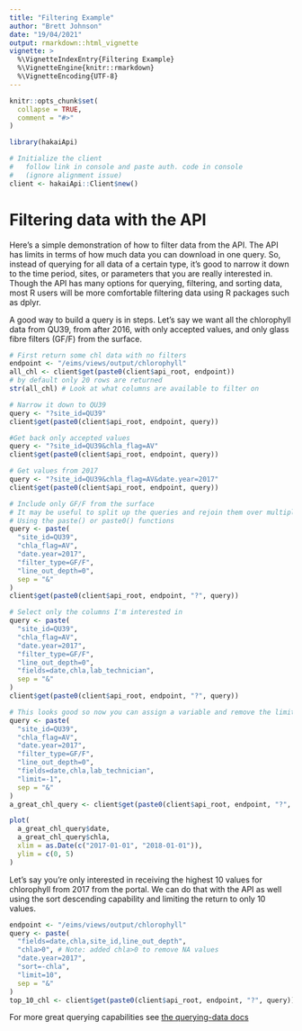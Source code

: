 ```yaml
---
title: "Filtering Example"
author: "Brett Johnson"
date: "19/04/2021"
output: rmarkdown::html_vignette
vignette: >
  %\VignetteIndexEntry{Filtering Example}
  %\VignetteEngine{knitr::rmarkdown}
  %\VignetteEncoding{UTF-8}
---
```

```r
knitr::opts_chunk$set(
  collapse = TRUE,
  comment = "#>"
)
```
```r
library(hakaiApi)

# Initialize the client
#   follow link in console and paste auth. code in console
#   (ignore alignment issue)
client <- hakaiApi::Client$new()
```
# Filtering data with the API

Here's a simple demonstration of how to filter data from the API. The API has limits in terms of how much data you can
download in one query. So, instead of querying for all data of a certain type, it's good to narrow it down to the time
period, sites, or parameters that you are really interested in. Though the API has many options for querying, filtering,
and sorting data, most R users will be more comfortable filtering data using R packages such as dplyr.

A good way to build a query is in steps. Let's say we want all the chlorophyll data from QU39, from after 2016, with
only accepted values, and only glass fibre filters (GF/F) from the surface.
```r
# First return some chl data with no filters
endpoint <- "/eims/views/output/chlorophyll"
all_chl <- client$get(paste0(client$api_root, endpoint))
# by default only 20 rows are returned
str(all_chl) # Look at what columns are available to filter on

# Narrow it down to QU39
query <- "?site_id=QU39"
client$get(paste0(client$api_root, endpoint, query))

#Get back only accepted values
query <- "?site_id=QU39&chla_flag=AV"
client$get(paste0(client$api_root, endpoint, query))

# Get values from 2017
query <- "?site_id=QU39&chla_flag=AV&date.year=2017"
client$get(paste0(client$api_root, endpoint, query))

# Include only GF/F from the surface
# It may be useful to split up the queries and rejoin them over multiple lines
# Using the paste() or paste0() functions
query <- paste(
  "site_id=QU39",
  "chla_flag=AV",
  "date.year=2017",
  "filter_type=GF/F",
  "line_out_depth=0",
  sep = "&"
)
client$get(paste0(client$api_root, endpoint, "?", query))

# Select only the columns I'm interested in
query <- paste(
  "site_id=QU39",
  "chla_flag=AV",
  "date.year=2017",
  "filter_type=GF/F",
  "line_out_depth=0",
  "fields=date,chla,lab_technician",
  sep = "&"
)
client$get(paste0(client$api_root, endpoint, "?", query))

# This looks good so now you can assign a variable and remove the limit
query <- paste(
  "site_id=QU39",
  "chla_flag=AV",
  "date.year=2017",
  "filter_type=GF/F",
  "line_out_depth=0",
  "fields=date,chla,lab_technician",
  "limit=-1",
  sep = "&"
)
a_great_chl_query <- client$get(paste0(client$api_root, endpoint, "?", query))

plot(
  a_great_chl_query$date,
  a_great_chl_query$chla,
  xlim = as.Date(c("2017-01-01", "2018-01-01")),
  ylim = c(0, 5)
)

```
Let's say you're only interested in receiving the highest 10 values for chlorophyll from 2017 from the portal. We can do
that with the API as well using the sort descending capability and limiting the return to only 10 values.
```r
endpoint <- "/eims/views/output/chlorophyll"
query <- paste(
  "fields=date,chla,site_id,line_out_depth",
  "chla>0", # Note: added chla>0 to remove NA values
  "date.year=2017",
  "sort=-chla",
  "limit=10",
  sep = "&"
)
top_10_chl <- client$get(paste0(client$api_root, endpoint, "?", query))
```
For more great querying capabilities see [the querying-data docs](https://hakaiinstitute.github.io/hakai-api/querying_data/)
